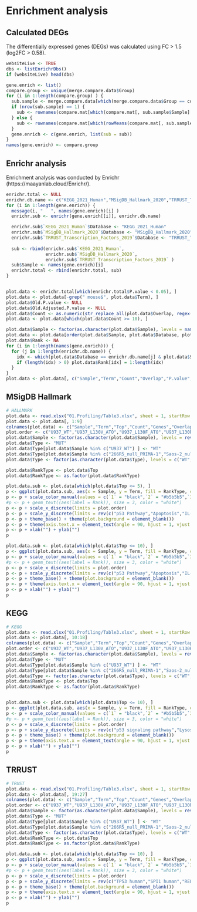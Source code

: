 # Enrichment analysis

## Calculated DEGs

The differentially expressed genes (DEGs) was calculated using FC > 1.5 (log2FC > 0.58).

``` r

websiteLive <- TRUE
dbs <- listEnrichrDbs()
if (websiteLive) head(dbs)

gene.enrich <- list()
compare.group <- unique(merge.compare.data$Group)
for (i in 1:length(compare.group) ) {
  sub.sample <- merge.compare.data[which(merge.compare.data$Group == compare.group[i]), ]
  if (nrow(sub.sample) == 1) {
    sub <- rownames(compare.mat[which(compare.mat[, sub.sample$Sample] > 0.58  ), ])
  } else {
    sub <- rownames(compare.mat[which(rowMeans(compare.mat[, sub.sample$Sample]) > 0.58 ), ])
  }
  gene.enrich <- c(gene.enrich, list(sub = sub))
}
names(gene.enrich) <- compare.group

```

## Enrichr analysis

Enrichment analysis was conducted by Enrichr (https://maayanlab.cloud/Enrichr/).


``` r

enrichr.total <- NULL
enrichr.db.name <- c("KEGG_2021_Human","MSigDB_Hallmark_2020","TRRUST_Transcription_Factors_2019")
for (i in 1:length(gene.enrich)) {
  message(i, "   ", names(gene.enrich)[i] )
  enrichr.sub <- enrichr(gene.enrich[[i]], enrichr.db.name)

  enrichr.sub$`KEGG_2021_Human`$Database <- "KEGG_2021_Human"
  enrichr.sub$`MSigDB_Hallmark_2020`$Database <- "MSigDB_Hallmark_2020"
  enrichr.sub$`TRRUST_Transcription_Factors_2019`$Database <- "TRRUST_Transcription_Factors_2019"
  
  sub <- rbind(enrichr.sub$`KEGG_2021_Human`,
               enrichr.sub$`MSigDB_Hallmark_2020`, 
               enrichr.sub$`TRRUST_Transcription_Factors_2019` )
  sub$Sample <- names(gene.enrich)[i]
  enrichr.total <- rbind(enrichr.total, sub)
}


plot.data <- enrichr.total[which(enrichr.total$P.value < 0.05), ]
plot.data <- plot.data[-grep(" mouse$", plot.data$Term), ]
plot.data$Old.P.value <- NULL
plot.data$Old.Adjusted.P.value <- NULL
plot.data$Count <- as.numeric(str_replace_all(plot.data$Overlap, regex("/.+"), ""))
plot.data <- plot.data[which(plot.data$Count >= 10), ]

plot.data$Sample <- factor(as.character(plot.data$Sample), levels = names(gene.enrich))
plot.data <- plot.data[order(plot.data$Sample, plot.data$Database, plot.data$P.value), ]
plot.data$Rank <- NA
for (i in 1:length(names(gene.enrich))) {
  for (j in 1:length(enrichr.db.name)) {
    idx <- which(plot.data$Database == enrichr.db.name[j] & plot.data$Sample == names(gene.enrich)[i])
    if (length(idx) > 0) plot.data$Rank[idx] = 1:length(idx)
  }
}
plot.data <- plot.data[, c("Sample","Term","Count","Overlap","P.value","Adjusted.P.value","Odds.Ratio","Combined.Score","Genes","Rank","Database")]

```

## MSigDB Hallmark

``` r
# HALLMARK
plot.data <- read.xlsx("01.Profiling/Table3.xlsx", sheet = 1, startRow = 6)
plot.data <- plot.data[, 1:9]
colnames(plot.data) <- c("Sample","Term","Top","Count","Genes","Overlap","Pvalue","logP","Padj")
plot.order <- c("U937_WT","U937_L130V_ATO","U937_L130F_ATO","U937_L130R_ATO","U937_P142L_ATO","U937_V143M_ATO","U937_M237V_ATO","U937_F270I_ATO","U937_F270V_ATO","U937_V272A_ATO","U937_V272M_ATO","U937_V272M_PAT","Kasumi-1_R248Q_Kevetrin_6h","SKM1_R248Q_APR-246","staET7.1_R273H_APR-246","staET7.2_R273H_APR-246","staET7.3_R273H_APR-246","Saos-2_R273H_APR-246_6h","Saos-2_R273H_APR-246_12h","Kasumi-1_R248Q_Kevetrin_48h","PCI13_G245D_COTI-2","U266_A161T_PRIMA-1","U937_R273H_ATO","U937_R273H_PAT","PCI13_G245D_CDDP","8266R5_null_PRIMA-1","Saos-2_null_APR-246_6h","Saos-2_null_APR-246_12h")
plot.data$Sample <- factor(as.character(plot.data$Sample), levels = rev(plot.order))
plot.data$Type <- "MUT"
plot.data$Type[plot.data$Sample %in% c("U937_WT") ] <- "WT"
plot.data$Type[plot.data$Sample %in% c("266R5_null_PRIMA-1","Saos-2_null_APR-246_6h","Saos-2_null_APR-246_12h")] <- "null"
plot.data$Type <- factor(as.character(plot.data$Type), levels = c("WT","MUT","null"))

plot.data$RankType <- plot.data$Top
plot.data$RankType <- as.factor(plot.data$RankType)

plot.data.sub <- plot.data[which(plot.data$Top <= 5), ]
p <- ggplot(plot.data.sub, aes(x = Sample, y = Term, fill = RankType, color = RankType)) + geom_point(size = 6)
p <- p + scale_color_manual(values = c(`1` = "black",`2` = "#b5b5b5",`3` = "#e5e5e5",`4` = "#f2f2f2",`5` = "#f7f7f7",`6` = "#fcfcfc",`7` = "#fcfcfc",`8` = "#fcfcfc",`9` = "#fcfcfc",`10` = "#fcfcfc") )
#p <- p + geom_text((aes(label = Rank)), size = 3, color = "white")
p <- p + scale_x_discrete(limits = plot.order)
p <- p + scale_y_discrete(limits = rev(c("p53 Pathway","Apoptosis","IL-6/JAK/STAT3 Signaling","TNF-alpha Signaling via NF-kB","Inflammatory Response","Interferon Gamma Response","Interferon Alpha Response","Hypoxia","Xenobiotic Metabolism","Epithelial Mesenchymal Transition","Myogenesis","Complement","heme Metabolism","Unfolded Protein Response","mTORC1 Signaling","UV Response Up","Estrogen Response Early","IL-2/STAT5 Signaling","Estrogen Response Late","Apical Junction","Coagulation","E2F Targets","KRAS Signaling Up","Allograft Rejection","KRAS Signaling Dn")) )
p <- p + theme_base() + theme(plot.background = element_blank())
p <- p + theme(axis.text.x = element_text(angle = 90, hjust = 1, vjust = 0.5, size = 10, color = "black"))
p <- p + xlab("") + ylab("")
p

```


``` r
plot.data.sub <- plot.data[which(plot.data$Top <= 10), ]
p <- ggplot(plot.data.sub, aes(x = Sample, y = Term, fill = RankType, color = RankType)) + geom_point(size = 6)
p <- p + scale_color_manual(values = c(`1` = "black",`2` = "#b5b5b5",`3` = "#e5e5e5",`4` = "#f2f2f2",`5` = "#f7f7f7",`6` = "#fcfcfc",`7` = "#fcfcfc",`8` = "#fcfcfc",`9` = "#fcfcfc",`10` = "#fcfcfc") )
#p <- p + geom_text((aes(label = Rank)), size = 3, color = "white")
p <- p + scale_x_discrete(limits = plot.order)
p <- p + scale_y_discrete(limits = rev(c("p53 Pathway","Apoptosis","IL-6/JAK/STAT3 Signaling","TNF-alpha Signaling via NF-kB","Inflammatory Response","Interferon Gamma Response","Complement","Xenobiotic Metabolism","Epithelial Mesenchymal Transition","Allograft Rejection","Interferon Alpha Response","Hypoxia","heme Metabolism","Estrogen Response Late","IL-2/STAT5 Signaling","UV Response Dn","Myogenesis","mTORC1 Signaling","KRAS Signaling Up","Coagulation","Unfolded Protein Response","UV Response Up","Estrogen Response Early","KRAS Signaling Dn","Apical Junction","TGF-beta Signaling","Myc Targets V2","E2F Targets","G2-M Checkpoint")) )
p <- p + theme_base() + theme(plot.background = element_blank())
p <- p + theme(axis.text.x = element_text(angle = 90, hjust = 1, vjust = 0.5, size = 10, color = "black"))
p <- p + xlab("") + ylab("")
p

```

## KEGG

``` r


# KEGG
plot.data <- read.xlsx("01.Profiling/Table3.xlsx", sheet = 1, startRow = 6)
plot.data <- plot.data[, 10:18]
colnames(plot.data) <- c("Sample","Term","Top","Count","Genes","Overlap","Pvalue","logP","Padj")
plot.order <- c("U937_WT","U937_L130V_ATO","U937_L130F_ATO","U937_L130R_ATO","U937_P142L_ATO","U937_V143M_ATO","U937_M237V_ATO","U937_F270I_ATO","U937_F270V_ATO","U937_V272A_ATO","U937_V272M_ATO","U937_V272M_PAT","Kasumi-1_R248Q_Kevetrin_6h","SKM1_R248Q_APR-246","staET7.1_R273H_APR-246","staET7.2_R273H_APR-246","staET7.3_R273H_APR-246","Saos-2_R273H_APR-246_6h","Saos-2_R273H_APR-246_12h","Kasumi-1_R248Q_Kevetrin_48h","PCI13_G245D_COTI-2","U266_A161T_PRIMA-1","U937_R273H_ATO","U937_R273H_PAT","PCI13_G245D_CDDP","8266R5_null_PRIMA-1","Saos-2_null_APR-246_6h","Saos-2_null_APR-246_12h")
plot.data$Sample <- factor(as.character(plot.data$Sample), levels = rev(plot.order))
plot.data$Type <- "MUT"
plot.data$Type[plot.data$Sample %in% c("U937_WT") ] <- "WT"
plot.data$Type[plot.data$Sample %in% c("266R5_null_PRIMA-1","Saos-2_null_APR-246_6h","Saos-2_null_APR-246_12h")] <- "null"
plot.data$Type <- factor(as.character(plot.data$Type), levels = c("WT","MUT","null"))
plot.data$RankType <- plot.data$Top
plot.data$RankType <- as.factor(plot.data$RankType)


plot.data.sub <- plot.data[which(plot.data$Top <= 10), ]
p <- ggplot(plot.data.sub, aes(x = Sample, y = Term, fill = RankType, color = RankType)) + geom_point(size = 5)
p <- p + scale_color_manual(values = c(`1` = "black",`2` = "#b5b5b5",`3` = "#e5e5e5",`4` = "#f2f2f2",`5` = "#f7f7f7",`6` = "#fcfcfc",`7` = "#fcfcfc",`8` = "#fcfcfc",`9` = "#fcfcfc",`10` = "#fcfcfc") )
#p <- p + geom_text((aes(label = Rank)), size = 3, color = "white")
p <- p + scale_x_discrete(limits = plot.order)
p <- p + scale_y_discrete(limits = rev(c("p53 signaling pathway","Lysosome","Osteoclast differentiation","Pathways in cancer","HIF-1 signaling pathway","Kaposi sarcoma-associated herpesvirus infection","Hematopoietic cell lineage","Autophagy","Human cytomegalovirus infection","Inositol phosphate metabolism","Hepatitis B","Herpes simplex virus 1 infection","Necroptosis","NOD-like receptor signaling pathway","JAK-STAT signaling pathway","Tuberculosis","Neutrophil extracellular trap formation","Transcriptional misregulation in cancer","Epstein-Barr virus infection","Hepatitis C","Measles","Apoptosis","Mineral absorption","Mitophagy","C-type lectin receptor signaling pathway","FoxO signaling pathway","NF-kappa B signaling pathway","Parathyroid hormone synthesis, secretion and action","Rap1 signaling pathway","Fluid shear stress and atherosclerosis","Cytokine-cytokine receptor interaction","Phagosome","Human papillomavirus infection","Shigellosis","Salmonella infection","Lipid and atherosclerosis","Sphingolipid metabolism","Complement and coagulation cascades","Viral carcinogenesis","Glycerophospholipid metabolism","Phospholipase D signaling pathway","Phosphatidylinositol signaling system","mTOR signaling pathway","Protein processing in endoplasmic reticulum","PI3K-Akt signaling pathway","MAPK signaling pathway","Colorectal cancer","Taste transduction","Longevity regulating pathway","Alanine, aspartate and glutamate metabolism","Gastric cancer","Renin secretion","Acute myeloid leukemia","Viral protein interaction with cytokine and cytokine receptor","Protein digestion and absorption","Hippo signaling pathway","Olfactory transduction","Legionellosis","TNF signaling pathway","Toll-like receptor signaling pathway","IL-17 signaling pathway","Influenza A","Coronavirus disease","Cytosolic DNA-sensing pathway","Neuroactive ligand-receptor interaction","Chemokine signaling pathway","Human T-cell leukemia virus 1 infection","Staphylococcus aureus infection","African trypanosomiasis","ECM-receptor interaction","Th1 and Th2 cell differentiation","Pertussis","Malaria","Wnt signaling pathway")) )
p <- p + theme_base() + theme(plot.background = element_blank())
p <- p + theme(axis.text.x = element_text(angle = 90, hjust = 1, vjust = 0.5, size = 10, color = "black"))
p <- p + xlab("") + ylab("")
p

```


## TRRUST

``` r


# TRUST
plot.data <- read.xlsx("01.Profiling/Table3.xlsx", sheet = 1, startRow = 6)
plot.data <- plot.data[, 19:27]
colnames(plot.data) <- c("Sample","Term","Top","Count","Genes","Overlap","Pvalue","logP","Padj")
plot.order <- c("U937_WT","U937_L130V_ATO","U937_L130F_ATO","U937_L130R_ATO","U937_P142L_ATO","U937_V143M_ATO","U937_M237V_ATO","U937_F270I_ATO","U937_F270V_ATO","U937_V272A_ATO","U937_V272M_ATO","U937_V272M_PAT","Kasumi-1_R248Q_Kevetrin_6h","SKM1_R248Q_APR-246","staET7.1_R273H_APR-246","staET7.2_R273H_APR-246","staET7.3_R273H_APR-246","Saos-2_R273H_APR-246_6h","Saos-2_R273H_APR-246_12h","Kasumi-1_R248Q_Kevetrin_48h","PCI13_G245D_COTI-2","U266_A161T_PRIMA-1","U937_R273H_ATO","U937_R273H_PAT","PCI13_G245D_CDDP","8266R5_null_PRIMA-1","Saos-2_null_APR-246_6h","Saos-2_null_APR-246_12h")
plot.data$Sample <- factor(as.character(plot.data$Sample), levels = rev(plot.order))
plot.data$Type <- "MUT"
plot.data$Type[plot.data$Sample %in% c("U937_WT") ] <- "WT"
plot.data$Type[plot.data$Sample %in% c("266R5_null_PRIMA-1","Saos-2_null_APR-246_6h","Saos-2_null_APR-246_12h")] <- "null"
plot.data$Type <- factor(as.character(plot.data$Type), levels = c("WT","MUT","null"))
plot.data$RankType <- plot.data$Top
plot.data$RankType <- as.factor(plot.data$RankType)

plot.data.sub <- plot.data[which(plot.data$Top <= 10), ]
p <- ggplot(plot.data.sub, aes(x = Sample, y = Term, fill = RankType, color = RankType)) + geom_point(size = 5)
p <- p + scale_color_manual(values = c(`1` = "black",`2` = "#b5b5b5",`3` = "#e5e5e5",`4` = "#f2f2f2",`5` = "#f7f7f7",`6` = "#fcfcfc",`7` = "#fcfcfc",`8` = "#fcfcfc",`9` = "#fcfcfc",`10` = "#fcfcfc") )
#p <- p + geom_text((aes(label = Rank)), size = 3, color = "white")
p <- p + scale_x_discrete(limits = plot.order)
p <- p + scale_y_discrete(limits = rev(c("TP53 human","SPI1 human","RELA human","JUN human","NFKB1 human","ETS1 human","STAT3 human","STAT1 human","MYC human","SP1 human","BRCA1 human","AR human","PPARG human","ESR1 human","FOS human","CEBPB human","MYCN human","SMAD3 human","SIRT1 human","HNF4A human","ATF4 human","JUND human","EP300 human","CREB1 human","E2F1 human","KLF4 human","CEBPA human")) )
p <- p + theme_base() + theme(plot.background = element_blank())
p <- p + theme(axis.text.x = element_text(angle = 90, hjust = 1, vjust = 0.5, size = 10, color = "black"))
p <- p + xlab("") + ylab("")
p


```








